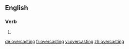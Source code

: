 ==English==

===Verb===
{{head|en}}

# {{present participle of|overcast}}

[[de:overcasting]]
[[fr:overcasting]]
[[vi:overcasting]]
[[zh:overcasting]]